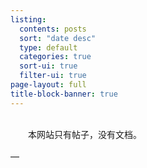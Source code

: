 ```yaml
---
listing:
  contents: posts
  sort: "date desc"
  type: default
  categories: true
  sort-ui: true
  filter-ui: true
page-layout: full
title-block-banner: true
---
```

<br>
&#8195;&#8195;本网站只有帖子，没有文档。
<br>
<br>
---
<br>